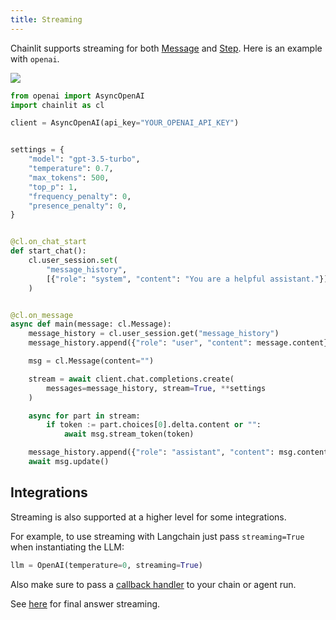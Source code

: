 ```yaml
---
title: Streaming
---
```


Chainlit supports streaming for both [Message](/concepts/message) and [Step](/concepts/step). Here is an example with `openai`.

<Frame caption="Streaming OpenAI response">
  <img src="/images/streaming.gif" />
</Frame>

```python
from openai import AsyncOpenAI
import chainlit as cl

client = AsyncOpenAI(api_key="YOUR_OPENAI_API_KEY")


settings = {
    "model": "gpt-3.5-turbo",
    "temperature": 0.7,
    "max_tokens": 500,
    "top_p": 1,
    "frequency_penalty": 0,
    "presence_penalty": 0,
}


@cl.on_chat_start
def start_chat():
    cl.user_session.set(
        "message_history",
        [{"role": "system", "content": "You are a helpful assistant."}],
    )


@cl.on_message
async def main(message: cl.Message):
    message_history = cl.user_session.get("message_history")
    message_history.append({"role": "user", "content": message.content})

    msg = cl.Message(content="")

    stream = await client.chat.completions.create(
        messages=message_history, stream=True, **settings
    )

    async for part in stream:
        if token := part.choices[0].delta.content or "":
            await msg.stream_token(token)

    message_history.append({"role": "assistant", "content": msg.content})
    await msg.update()
```

## Integrations

Streaming is also supported at a higher level for some integrations.

For example, to use streaming with Langchain just pass `streaming=True` when instantiating the LLM:

```python
llm = OpenAI(temperature=0, streaming=True)
```

Also make sure to pass a [callback handler](/api-reference/integrations/langchain) to your chain or agent run.

See [here](/api-reference/integrations/langchain#final-answer-streaming) for final answer streaming.
